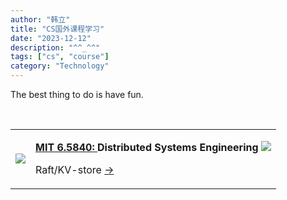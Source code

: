 ```yaml
---
author: "韩立"
title: "CS国外课程学习"
date: "2023-12-12"
description: "^^_^^"
tags: ["cs", "course"]
category: "Technology"
---
```


The best thing to do is have fun.

<br />

<table class="table">
  <tbody>
    <tr>
      <td class="piccol">
        <img src="https://github.com/XmchxUp/picx-images-hosting/raw/master/20240909/image.lvogtn2zo.webp" />
      </td>
      <td class="textcol">
        <p>
          <b>
            <a href="http://nil.csail.mit.edu/6.5840/2024/schedule.html">
              MIT 6.5840:
            </a>
            Distributed Systems Engineering
          </b>
          <img
            class="inline-image"
            src="https://skillicons.dev/icons?i=go&theme=light"
          />
        </p>
        <p>
          Raft/KV-store
          <a href="https://github.com/cs-learning-every-day/mit-6.5840">-></a>
        </p>
      </td>
    </tr>
  </tbody>
</table>
